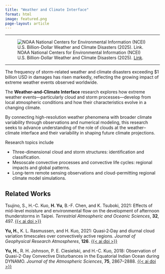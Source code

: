 ```yaml
---
title: "Weather and Climate Interface"
format: html
image: featured.png
page-layout: article
---
```


---

![NOAA National Centers for Environmental Information (NCEI) U.S. Billion-Dollar Weather and Climate Disasters (2025). [Link](https://www.ncei.noaa.gov/access/billions/).](featured.png)

---

The frequency of storm-related weather and climate disasters exceeding $1 billion USD in damages has risen markedly, reflecting the growing impact of extreme weather events observed worldwide.

The **Weather-and-Climate Interface** research explores how extreme weather events—particularly cloud and storm processes—develop from local atmospheric conditions and how their characteristics evolve in a changing climate.

By connecting high-resolution weather phenomena with broader climate variability through observations and numerical modeling, this research seeks to advance understanding of the role of clouds at the weather–climate interface and their variability in shaping future climate projections.

Research topics include

- Three-dimensional cloud and storm structures: identification and classification.
- Mesoscale convective processes and convective life cycles: regional impacts and global patterns.
- Long-term remote sensing observations and cloud-permitting regional climate model simulations.


## Related Works

Tsujino, S., H.-C. Kuo, **H. Yu**, B.-F. Chen, and K. Tsuboki, 2021: Effects of mid-level moisture and environmental flow on the development of afternoon thunderstorms in Taipei. *Terrestrial Atmospheric and Oceanic Sciences*, **32**, 497. [{{< ai doi >}}](https://doi.org/10.3319/tao.2021.11.17.01)

**Yu, H.**, K. L. Rasmussen, and H. Kuo, 2021: Quasi‐2‐Day and diurnal cloud variation timescales over convectively active regions. *Journal of Geophysical Research Atmospheres*, **126**. [{{< ai doi >}}](https://doi.org/10.1029/2021jd035426)

**Yu, H.**, R. H. Johnson, P. E. Ciesielski, and H.-C. Kuo, 2018: Observation of Quasi-2-Day Convective Disturbances in the Equatorial Indian Ocean during DYNAMO. *Journal of the Atmospheric Sciences*, **75**, 2867–2888. [{{< ai doi >}}](https://doi.org/10.1175/jas-d-17-0351.1)